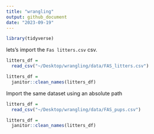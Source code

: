 ```yaml
---
title: "wrangling"
output: github_document
date: "2023-09-19"
---
```

```r
library(tidyverse)
```

lets's import the `Fas litters.csv` csv.

```r
litters_df = 
  read_csv("~/Desktop/wrangling/data/FAS_litters.csv")

litters_df =
  janitor::clean_names(litters_df)
```

Import the same dataset using an absolute path


```r
litters_df = 
  read_csv("~/Desktop/wrangling/data/FAS_pups.csv")

litters_df =
  janitor::clean_names(litters_df)
```


```r

```


